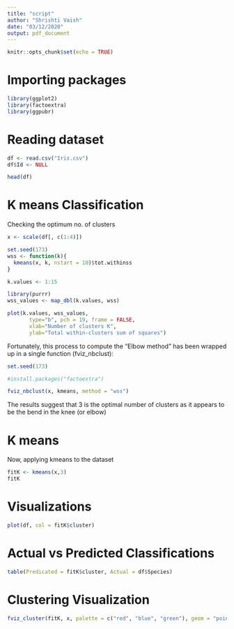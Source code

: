 ```yaml
---
title: "script"
author: "Shrishti Vaish"
date: "03/12/2020"
output: pdf_document
---
```


```r
knitr::opts_chunk$set(echo = TRUE)
```

# Importing packages
```r
library(ggplot2)
library(factoextra)
library(ggpubr)
```

# Reading dataset
```r
df <- read.csv("Iris.csv")
df$Id <- NULL

head(df)
```

# K means Classification
Checking the optimum  no. of clusters
```r
x <- scale(df[, c(1:4)])

set.seed(173)
wss <- function(k){
  kmeans(x, k, nstart = 10)$tot.withinss
}

k.values <- 1:15

library(purrr)
wss_values <- map_dbl(k.values, wss)

plot(k.values, wss_values,
       type="b", pch = 19, frame = FALSE, 
       xlab="Number of clusters K",
       ylab="Total within-clusters sum of squares")

```

Fortunately, this process to compute the “Elbow method” has been wrapped up in a single function (fviz_nbclust):

```r
set.seed(173)

#install.packages("factoextra")

fviz_nbclust(x, kmeans, method = "wss")

```

The results suggest that 3 is the optimal number of clusters as it appears to be the bend in the knee (or elbow)


# K means
Now, applying kmeans to the dataset
```r
fitK <- kmeans(x,3)
fitK
```

# Visualizations
```r
plot(df, col = fitK$cluster)
```

# Actual vs Predicted Classifications

```r
table(Predicated = fitK$cluster, Actual = df$Species)
```


# Clustering Visualization
```r
fviz_cluster(fitK, x, palette = c("red", "blue", "green"), geom = "point", ellipse.type = "convex", ggtheme = theme_bw()) + xlab("Sepal Length") + ylab("Sepal Width") + ggtitle("Setosa vs Virginica vs Versicolor")
```




















